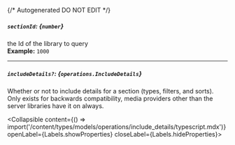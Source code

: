 {/* Autogenerated DO NOT EDIT  */}

##### `sectionId`: *{`number`}*
the Id of the library to query
<br/>
**Example:** `1000`

---
##### `includeDetails?`: *{`operations.IncludeDetails`}*
Whether or not to include details for a section (types, filters, and sorts). 
Only exists for backwards compatibility, media providers other than the server libraries have it on always.

<Collapsible content={() => import('/content/types/models/operations/include_details/typescript.mdx')} openLabel={Labels.showProperties} closeLabel={Labels.hideProperties}>
</Collapsible>


